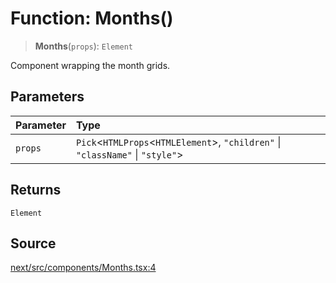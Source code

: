 # Function: Months()

> **Months**(`props`): `Element`

Component wrapping the month grids.

## Parameters

| Parameter | Type |
| :------ | :------ |
| `props` | `Pick`\<`HTMLProps`\<`HTMLElement`\>, `"children"` \| `"className"` \| `"style"`\> |

## Returns

`Element`

## Source

[next/src/components/Months.tsx:4](https://github.com/gpbl/react-day-picker/blob/56bfb649e/next/src/components/Months.tsx#L4)
